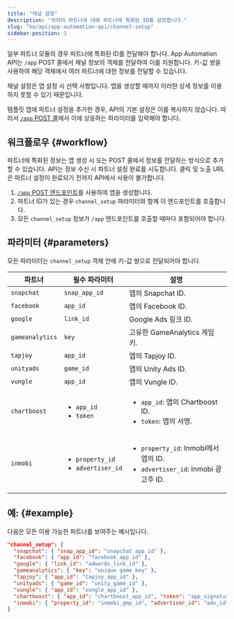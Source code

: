 ```yaml
---
title: "채널 설정"
description: "귀하의 파트너에 대해 파트너에 특화된 ID를 설정합니다."
slug: "ko/api/app-automation-api/channel-setup"
sidebar-position: 3
---
```


일부 파트너 모듈의 경우 파트너에 특화된 ID를 전달해야 합니다. App Automation API는 `/app` POST 콜에서 채널 정보의 객체를 전달하여 이를 지원합니다. 키\-값 쌍을 사용하여 해당 객체에서 여러 파트너에 대한 정보를 전달할 수 있습니다.

<Callout type="note">

채널 설정은 앱 설정 시 선택 사항입니다. 앱을 생성할 때까지 이러한 상세 정보를 이용하지 못할 수 있기 때문입니다.

</Callout>

템플릿 앱에 파트너 설정을 추가한 경우, API의 기본 설정은 이를 복사하지 않습니다. 따라서 [`/app` POST 콜](/ko/api/app-automation-api/app-endpoint#parameters)에서 이에 상응하는 파라미터를 입력해야 합니다.

## 워크플로우 {#workflow}

파트너에 특화된 정보는 앱 생성 시 또는 POST 콜에서 정보를 전달하는 방식으로 추가할 수 있습니다. API는 정보 수신 시 파트너 설정 완료를 시도합니다. 클릭 및 노출 URL은 파트너 설정이 완료되기 전까지 API에서 사용이 불가합니다.

1. [`/app` POST 엔드포인트](/ko/api/app-automation-api/app-endpoint#parameters)를 사용하여 앱을 생성합니다.
2. 파트너 ID가 있는 경우 `channel_setup` 파라미터와 함께 이 엔드포인트를 호출합니다.
3. 모든 `channel_setup` 정보가 `/app` 엔드포인트를 호출할 때마다 포함되어야 합니다.

## 파라미터 {#parameters}

<Callout type="important">

모든 파라미터는 `channel_setup` 객체 안에 키\-값 쌍으로 전달되어야 합니다.

</Callout>

| 파트너          | 필수 파라미터                                           | 설명                                                                                            |
| --------------- | ------------------------------------------------------- | ----------------------------------------------------------------------------------------------- |
| `snapchat`      | `snap_app_id`                                           | 앱의 Snapchat ID.                                                                               |
| `facebook`      | `app_id`                                                | 앱의 Facebook ID.                                                                               |
| `google`        | `link_id`                                               | Google Ads 링크 ID.                                                                             |
| `gameanalytics` | `key`                                                   | 고유한 GameAnalytics 게임 키.                                                                   |
| `tapjoy`        | `app_id`                                                | 앱의 Tapjoy ID.                                                                                 |
| `unityads`      | `game_id`                                               | 앱의 Unity Ads ID.                                                                              |
| `vungle`        | `app_id`                                                | 앱의 Vungle ID.                                                                                 |
| `chartboost`    | <ul><li>`app_id`</li><li>`token`</li></ul>              | <ul><li>`app_id`: 앱의 Chartboost ID.</li><li>`token`: 앱의 서명.</li></ul>                     |
| `inmobi`        | <ul><li>`property_id`</li><li>`advertiser_id`</li></ul> | <ul><li>`property_id`: Inmobi에서 앱의 ID.</li><li>`advertiser_id`: Inmobi 광고주 ID.</li></ul> |

## 예: {#example}

다음은 모든 이용 가능한 파트너를 보여주는 예시입니다.

<CodeBlock title="지원되는 파트너">

```json
"channel_setup": {
  "snapchat": { "snap_app_id": "snapchat app id" },
  "facebook": { "app_id": "facebook_app_id" },
  "google": { "link_id": "adwords_link_id" },
  "gameanalytics": { "key": "unique game key" },
  "tapjoy": { "app_id": "tapjoy_app_id" },
  "unityads": { "game_id": "unity_game_id" },
  "vungle": { "app_id": "vungle_app_id" },
  "chartboost": { "app_id": "chartboost_app_id", "token": "app_signature" },
  "inmobi": { "property_id": "inmobi_gmp_id", "advertiser_id": "adv_id" }
}
```

</CodeBlock>
